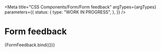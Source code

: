 
<Meta
  title="CSS Components/Form/Form feedback"
  argTypes={argTypes}
  parameters={{
    status: {
      type: "WORK IN PROGRESS",
    },
  }}
/>

# Form feedback

<Canvas>
  <Story name="Form feedback" args={defaultArgs}>
    {FormFeedback.bind({})}
  </Story>
</Canvas>

<ArgsTable story="Form feedback" />
